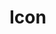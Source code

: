 

<Meta title="Iconography" component={Icon} />

# Icon

<Preview>
  <Story name="Base" parameters={{
    design: {
      type: 'figma',
      url: 'https://www.figma.com/file/O3bKxIcsj2rc1FNIRclJyT/Design-System?node-id=213%3A87'
    }
  }}>
    <ThemeProvider>
      <Icon icon='edu' />
    </ThemeProvider>
  </Story>
</Preview>

<Props of={Icon} />

